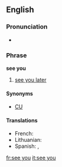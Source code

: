 ==English==

===Pronunciation===
* {{audio|En-uk-see you.ogg|Audio (UK)}}

===Phrase===
'''see you'''

# {{informal}} [[see you later]]

====Synonyms====
* [[CU]]

====Translations====
{{trans-top}}
* French: {{t+|fr|à plus}}
* Lithuanian: {{t+|lt|iki|xs=Lithuanian}}
* Spanish: {{t-|es|nos vemos}},  {{t|es|nos veremos}}
{{trans-bottom}}

[[fr:see you]]
[[it:see you]]